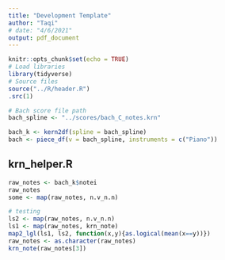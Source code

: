 ```yaml
---
title: "Development Template"
author: "Taqi"
# date: "4/6/2021"
output: pdf_document
---
```


```r
knitr::opts_chunk$set(echo = TRUE)
# Load libraries
library(tidyverse)
# Source files
source("../R/header.R")
.src(1)
```

```r
# Bach score file path
bach_spline <- "../scores/bach_C_notes.krn"
```

```r
bach_k <- kern2df(spline = bach_spline)
bach <- piece_df(v = bach_spline, instruments = c("Piano"))
```

## krn_helper.R

```r
raw_notes <- bach_k$notei
raw_notes
some <- map(raw_notes, n.v_n.n)
```

```r
# testing
ls2 <- map(raw_notes, n.v_n.n)
ls1 <- map(raw_notes, krn_note)
map2_lgl(ls1, ls2, function(x,y){as.logical(mean(x==y))})
raw_notes <- as.character(raw_notes)
krn_note(raw_notes[3])
```



